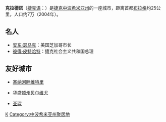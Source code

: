 {{Unreferenced|time=2019-08-07T13:43:53+00:00}}

{{Infobox Settlement
| name = 克拉德诺<br />Kladno
| image_skyline = Kladno CZ Town Hall 01.jpg
| imagesize = 250px
| image_caption = 
| image_flag = Kladno prapor.gif
| image_shield = Kladno znak mesta.jpg
| pushpin_map = Czech Republic
| pushpin_label_position = bottom
| subdivision_type = 国家
| subdivision_name = {{CZE}}
| subdivision_type1 = [[捷克行政区划|州]]
| subdivision_name1 = [[中波希米亚州|中波希米亚州]]
| elevation_m = 384
| elevation_ft = 
| area_total_km2 = 36.9
| population_as_of = 2004年
| population_total = 70003
| population_density_km2 = auto
| timezone = 
| utc_offset = 
| timezone_DST = 
| utc_offset_DST = 
| website =  
}}
'''克拉德诺'''（[[捷克语|捷克语]]：{{lang|cs|Kladno}}）是[[捷克|捷克]][[中波希米亚州|中波希米亚州]]的一座城市，距离首都[[布拉格|布拉格]]约25公里，人口约7万（2004年）。

== 名人 ==
*[[安东·瑟马克|安东·瑟马克]]：美国芝加哥市长
*[[彼得·皮特哈特|彼得·皮特哈特]]：捷克社会主义共和国总理

==友好城市==
*{{FRA}} [[塞纳河畔维特里|塞纳河畔维特里]]
*{{USA}} [[贝尔维尤_(华盛顿州)|华盛顿州贝尔维尤]]
*{{GER}} [[亚琛|亚琛]]

{{CzechRepublic-geo-stub}}
{{normdaten}}
[[Category:捷克城市|K]]
[[Category:中波希米亚州聚居地|Category:中波希米亚州聚居地]]